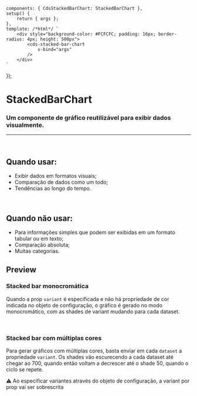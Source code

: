 
<Meta of={StackedBarChartStories} />

	components: { CdsStackedBarChart: StackedBarChart },
	setup() {
		return { args };
	},
	template: /*html*/ `
		<div style="background-color: #FCFCFC; padding: 16px; border-radius: 4px; height: 500px">
			<cds-stacked-bar-chart
				v-bind="args"
			/>
		</div>
	`
});

# StackedBarChart

### Um componente de gráfico reutilizável para exibir dados visualmente.

***

<br />

## Quando usar:

* Exibir dados em formatos visuais;
* Comparação de dados como um todo;
* Tendências ao longo do tempo.

<br />

## Quando não usar:

* Para informações simples que podem ser exibidas em um formato tabular ou em texto;
* Comparação absoluta;
* Muitas categorias.

## Preview

### **Stacked bar monocromática**

Quando a prop `variant` é especificada e não há propriedade de cor indicada no objeto de configuração,
o gráfico é gerado no modo monocromático, com as shades de variant mudando para cada dataset.

<br />

<Canvas>
  <Story of={StackedBarChartStories.StackedBarChart} />
</Canvas>

<Controls />

### **Stacked bar com múltiplas cores**

Para gerar gráficos com múltiplas cores, basta enviar em cada `dataset` a propriedade `variant`.
Os shades vão escurecendo a cada dataset até chegar ao 700, quando então voltam a decrescer até o shade 50, quando o ciclo se repete.

⚠️ Ao especificar variantes através do objeto de configuração, a variant por prop vai ser sobrescrita

<br />

<Canvas>
  <Story of={StackedBarChartStories.StackedBarChart2} />
</Canvas>

<Controls />
